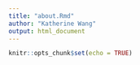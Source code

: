 ```yaml
---
title: "about.Rmd"
author: "Katherine Wang"
output: html_document
---
```


```r
knitr::opts_chunk$set(echo = TRUE)
```

